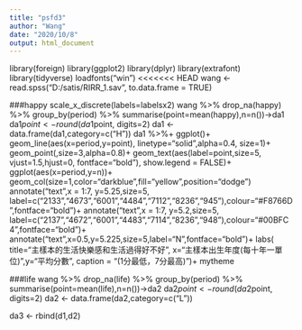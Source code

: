 ```yaml
---
title: "psfd3"
author: "Wang"
date: "2020/10/8"
output: html_document
---
```

library(foreign)
library(ggplot2)
library(dplyr)
library(extrafont)
library(tidyverse)
loadfonts("win")
<<<<<<< HEAD
wang <- read.spss("D:/satis/RIRR_1.sav", to.data.frame = TRUE)

###happy scale_x_discrete(labels=labelsx2)
wang %>%
  drop_na(happy) %>%
  group_by(period) %>%
  summarise(point=mean(happy),n=n())->da1
da1$point <- round(da1$point, digits=2)
da1 <- data.frame(da1,category=c("H"))
da1 %>%+
  ggplot()+
  geom_line(aes(x=period,y=point),
  linetype="solid",alpha=0.4, size=1)+
  geom_point(,size=3,alpha=0.8)+
  geom_text(aes(label=point,size=5,
    vjust=1.5,hjust=0,
    fontface="bold"),
    show.legend = FALSE)+
  ggplot(aes(x=period,y=n))+
  geom_col(size=1,color="darkblue",fill="yellow",position="dodge")
annotate("text",x = 1:7, y=5.25,size=5, label=c("2133","4673","6001","4484","7112","8236","945"),colour="#F8766D",fontface="bold")+
annotate("text",x = 1:7, y=5.2,size=5, label=c("2137","4672","6001","4483","7114","8236","948"),colour="#00BFC4",fontface="bold")+
annotate("text",x=0.5,y=5.225,size=5,label="N",fontface="bold")+
  labs(
    title="主樣本的生活快樂感和生活過得好不好",
    x="主樣本出生年度(每十年一單位)",y="平均分數",
    caption = "(1分最低，7分最高)")+
  mytheme
  
###life
wang %>%
  drop_na(life) %>%
  group_by(period) %>%
  summarise(point=mean(life),n=n())->da2
da2$point <- round(da2$point, digits=2)
da2 <- data.frame(da2,category=c("L"))


da3 <- rbind(d1,d2)